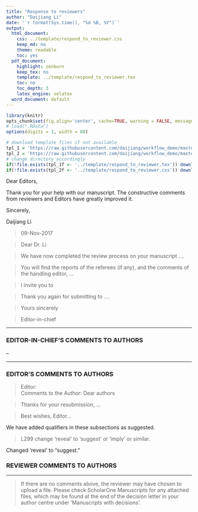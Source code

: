 ```yaml
---
title: "Response to reviewers"
author: "Daijiang Li"
date: '`r format(Sys.time(), "%d %B, %Y")`'
output:
  html_document:
    css: ../template/respond_to_reviewer.css
    keep_md: no
    theme: readable
    toc: yes
  pdf_document:
    highlight: zenburn
    keep_tex: no
    template: ../template/respond_to_reviewer.tex
    toc: no
    toc_depth: 3
    latex_engine: xelatex
  word_document: default
---
```


```r
library(knitr)
opts_chunk$set(fig.align='center', cache=TRUE, warning = FALSE, message = FALSE)
# load(".RData")
options(digits = 3, width = 88)

# download template files if not available
tpl_1 = 'https://raw.githubusercontent.com/daijiang/workflow_demo/master/template/respond_to_reviewer.tex'
tpl_2 = 'https://raw.githubusercontent.com/daijiang/workflow_demo/master/template/respond_to_reviewer.css'
# change directory accordingly
if(!file.exists(tpl_1f <- '../template/respond_to_reviewer.tex')) download.file(tpl_1, tpl_1f)
if(!file.exists(tpl_2f <- '../template/respond_to_reviewer.css')) download.file(tpl_2, tpl_2f)
```

Dear Editors,   

Thank you for your help with our manuscript. The constructive comments from reviewers and Editors have greatly improved it.

Sincerely,

Daijiang Li


>09-Nov-2017

>Dear Dr. Li

>We have now completed the review process on your manuscript ....

>You will find the reports of the referees (if any), and the comments of the handling editor, ...

>I invite you to 

>Thank you again for submitting to ....

>Yours sincerely

>Editor-in-chief

----------------

### EDITOR-IN-CHIEF'S COMMENTS TO AUTHORS

--

----------------

### EDITOR'S COMMENTS TO AUTHORS

>Editor:   
>Comments to the Author:
>Dear authors

>Thanks for your resubmission, ...

>Best wishes,
>Editor...

We have added qualifiers in these subsections as suggested.

>L299 change ‘reveal’ to ‘suggest’ or ‘imply’ or similar.

Changed 'reveal' to "suggest."


### REVIEWER COMMENTS TO AUTHORS

---------------

>If there are no comments above, the reviewer may have chosen to upload a file. Please check ScholarOne Manuscripts for any attached files, which may be found at the end of the decision letter in your author centre under 'Manuscripts with decisions'.


